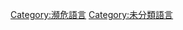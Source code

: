{{noteTA
|G1=Endangered unclassified languages
}}
[[Category:瀕危語言|Category:瀕危語言]]
[[Category:未分類語言|Category:未分類語言]]